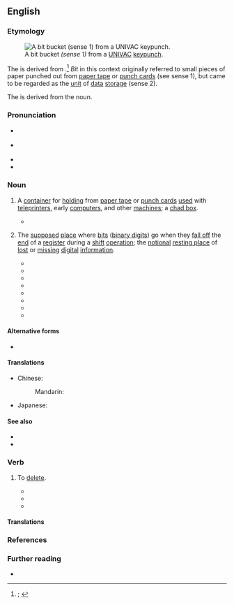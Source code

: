 {{also|bitbucket|bit-bucket}}

==English==
{{was wotd|2020|December|2}}

===Etymology===
[[File:Univac bit bucket.JPG|thumb|A bit bucket ''(sense 1)'' from a [[UNIVAC]] [[keypunch]].]]

The {{glossary|noun}} is derived from {{compound|en|bit|t1=small amount of something; smallest unit of storage in a digital computer, consisting of a binary digit|bucket}}.<ref>{{R:OED Online|pos=n|id=309542|date=March 2012|nodot=1}}; {{R:Lexico|pos=n}}</ref> ''Bit'' in this context originally referred to small pieces of paper punched out from [[paper tape]] or [[punch card]]s (see sense 1), but came to be regarded as the [[unit]] of [[datum|data]] [[storage]] (sense 2).

The {{glossary|verb}} is derived from the noun.

===Pronunciation===
* {{a|RP}} {{IPA|en|/ˈbɪt ˌbʌkɪt/|/-kət/}}
* {{a|GA}} {{IPA|en|/ˈbɪt ˌbʌkət/}}
* {{audio|en|En-au-bit bucket.ogg|Audio (AU)}}
* {{hyphenation|en|bit buck|et}}

===Noun===
{{en-noun}} {{term-label|en|computing}}

# {{lb|en|historical}} A [[container]] for [[hold#Verb|holding]] {{l|en|chad|t=[[small]] [[punch out|punched-out]] [[piece#Noun|pieces]] of [[paper#Noun|paper]]}} from [[paper tape]] or [[punch card]]s [[use#Verb|used]] with [[teleprinter]]s, early [[computer]]s, and other [[machine#Noun|machines]]; a [[chad box]].
#* {{quote-book|en|author=Donald I. Cutler|chapter=6|title=Introduction to Computer Programming|location=Englewood Cliffs, N.J.|publisher=[[w:Prentice Hall|Prentice-Hall]]|year=1964|section=footnote 1|page=108|oclc=803034371|passage=The lost bits fall into a container called a '''bit bucket'''. They are emptied periodically and the collected bits are used for confetti at weddings, parties, and other festive occasions.}}
# {{lb|en|by extension|humorous|slang}} The [[supposed#Adjective|supposed]] [[place#Noun|place]] where [[bit#Noun|bits]] ([[binary digit]]s) go when they [[fall off]] the [[end#Noun|end]] of a [[register#Noun|register]] during a [[shift]] [[operation]]; the [[notional]] [[resting place]] of [[lost#Adjective|lost]] or [[missing#Adjective|missing]] [[digital]] [[information]].
#: {{synonyms|en|black hole|byte bucket|memory hole}}
#* {{quote-book|en|title=Fully Encoded, 9046 × N, Random Access Write-Only-Memory: Final Specification|archiveurl=https://web.archive.org/web/20120316141638/http://www.national.com/rap/files/datasheet.pdf|archivedate=16 March 2012|series=Signetics|seriesvolume=25120|location=[Sunnyvale, Calif.]|publisher={{w|Signetics}}|year=[1972]|page=1|column=1|passage=Applications [...] Overflow register ('''bit bucket''')|footer={{small|A humorous [[datasheet]] for a non-existent product.}}}}
#* {{quote-journal|en|author=Steve Rosenthal|title=Glossary: Rosenthal’s ABCs|editor=Maggie Canon|magazine=[[w:InfoWorld|InfoWorld: The Newsweekly for Microcomputer Users]]|location=Framingham, Mass.|publisher=Popular Computing|date=23 May 1983|volume=5|issue=21|page=77|pageurl=https://books.google.com/books?id=4i8EAAAAMBAJ&pg=PA77|column=1|issn=0199-6649|oclc=993902398|passage='''''bit bucket''''' – the term for a routine or circuit that accepts binary signals and produces no output. '''Bit buckets''' are used for testing and to stand in for routines or circuits that have not been implemented at that particular point.}}
#* {{quote-journal|en|author=Erik Sandberg-Diment|title=Personal computing: Parity: An elegantly simple approach to errors|newspaper={{w|The New York Times}}|archiveurl=https://web.archive.org/web/20200227135254/https://www.nytimes.com/1985/07/09/science/personal-computing-parity-an-elegantly-simple-approach-to-errors.html|archivedate=27 February 2020|location=New York, N.Y.|publisher={{w|The New York Times Company}}|date=9 July 1985|section=section C|page=4|issn=0362-4331|oclc=971436363|passage=Inside the computer, every time a byte moves from one component to another the hardware performs a parity check by counting the number of ones. [...] But let's say a power surge or some other line noise is picked up by the computer and the byte is scrambled. [...] The errant byte, having failed the parity test, is unceremoniously dumped into the '''bit bucket''', the computer's wastepaper basket.}}
#* {{quote-journal|en|author=W. Paul Blase|title=No harmless hacker he|newspaper={{w|The Washington Post}}|archiveurl=https://web.archive.org/web/20171123173709if_/https://www.washingtonpost.com/archive/opinions/1990/02/17/no-harmless-hacker-he/46728304-40ba-4899-96a2-3f67742f4923/|archivedate=23 November 2017|location=Washington, D.C.|publisher=[[w:Graham Holdings Company|The Washington Post Company]]|date=17 February 1990|issn=0190-8286|oclc=638319713|passage=Fortunately, "RTM" &#91;{{w|Robert Tappan Morris}}&#93; was not out to deliberately cause damage. What would have happened if he had been? Millions of dollars in time and research data gone into the '''bit-bucket'''?}}
#* {{quote-journal|en|author=Joan C. Horvath|authorlink=Joan Horvath|title=Spacecraft Autonomy Issues: Present and Future|journal={{w|Journal of the British Interplanetary Society}}|archiveurl=https://web.archive.org/web/20201202202920/https://trs.jpl.nasa.gov/bitstream/handle/2014/30845/95-0706.pdf|archivedate=2 December 2020|location=London|publisher={{w|British Interplanetary Society}}|year=1995|year_published=1996|volume=49|issue=6|page=218|column=1|issn=0007-084X|oclc=643576289|passage=An alternative is for the automated spacecraft to assume that tracking is always available and to have the spacecraft take its data and return it accepting that some fraction of the time communication will in fact not be available. Science data would then go into the "'''bit bucket'''." Since current spacecraft are complex and expensive, the latter solution is rarely used (intentionally!) today.}}
#* {{quote-book|en|author=Scott Mann|author2=Ellen L. Mitchell|chapter=Packet Filtering with ipchains|title=Linux System Security: An Administrator’s Guide to Open Source Security Tools|series=Prentice Hall Series in Computer Networking and Distributed Systems|edition=2nd|location=Upper Saddle River, N.J.|publisher=[[w:Prentice Hall|Prentice Hall PTR]]|year=2000|page=438|pageurl=https://books.google.com/books?id=yiwxWC71dKMC&pg=PA438|isbn=978-0-13-015807-9|passage=When a packet arrives, the first thing that is done is a cyclic redundancy check [...]. If the CRC does not match the one carried in the frame, then the packet is destroyed (sent to the "'''Bit Bucket'''" in Figure 16.1).}}
#* {{quote-book|en|author=Mark Schubin|chapter=A Digital Primer, Schubin-style|editors=John Rice and Brian McKernan|title=Creating Digital Content: Video Production for Web, Broadcast, and Cinema|location=New York, N.Y.|publisher=[[w:McGraw-Hill Education|McGraw-Hill]]|year=2002|page=21|pageurl=https://books.google.com/books?id=rIVQshWRVrgC&pg=PA21|doi=10.1036/0071420835|isbn=978-0-07-137744-7|passage=In [John] Watkinson's view, all recording should be done in non-specific "'''bit buckets'''," with a computer figuring out what got recorded where and when.}}
#* {{quote-book|en|author=Frank O’Brien|chapter=The AGC Hardware|editor=John Mason|title=The Apollo Guidance Computer: Architecture and Operation|series=Springer–Praxis Books in Space Exploration|location=Berlin; Heidelberg|publisher=[[w:Springer Science+Business Media|Springer]]; Chichester, West Sussex: Praxis Publishing|year=2010|page=45|pageurl=https://books.google.com/books?id=3fKzL0HfJp4C&pg=PA45|isbn=978-1-4419-0876-6|passage=Shifting the contents of the register one bit to the right places a zero in the leftmost bit location and discards the rightmost bit. Conversely, a left-shift pads the rightmost bit with a zero and the upper, leftmost bit falls off into the "'''bit bucket'''".}}

====Alternative forms====
* {{alt|en|bitbucket|bit-bucket}}

====Translations====
{{trans-top|container for holding chad from paper tape or punch cards}}
{{trans-mid}}
{{trans-bottom}}

{{trans-top|supposed place where bits go when they fall off the end of a register during a shift operation}}
* Chinese:
*: Mandarin: {{t|cmn|比特垃圾桶|tr=bǐtèlājītǒng}}
{{trans-mid}}
* Japanese: {{t|ja|ビットバケツ}}
{{trans-bottom}}

====See also====
* {{l|en|/dev/null}}
* {{l|en|write-only memory}}

===Verb===
{{en-verb}}

# {{lb|en|transitive|computing|humorous|slang}} To [[delete#Verb|delete]].
#* {{quote-book|en|title=1970 WESCON Technical Papers: Western Electronic Show and Convention: Papers Presented at the Western Electronic Show and Convention in Los Angeles, California, August 25–28, 1970|location=Los Angeles, Calif.|publisher=WESCON|year=1970|page=[''unknown'']|column=1|oclc=35501360|passage=This DSC receives all inputs and performs all computations in synchronization with the online computer; however, the DSC outputs are "'''bit bucketed'''."}}
#* {{quote-journal|en|author=Lou Grinzo|magazine=Software Development|location=San Francisco, Calif.|publisher={{w|Miller Freeman}}|year=1996|volume=4|page=30|column=1|issn=1070-8588|oclc=832644717|passage=When the program is pressed into heavier duty it simply can't hold the entire list in memory, so someone else has to "open up the code" and perform major, instead of minor, surgery. This only increases the chances that the program will be '''bitbucketed''' rather than updated.}}
#* {{quote-newsgroup|en|author=Matthew N. Dodd|title=Anti-spam e-mail addresses|newsgroup=comp.os.vms|url=https://groups.google.com/g/comp.os.vms/c/jC9LPxW_A4c/m/cexofKzAo54J|date=30 September 1997|passage=I think the only good form of email address munging is a plussed email address as I have in this message. While I am not automatically '''bitbucketing''' email addressed in this way, it does keep it from hitting my inbox and demanding my immediate attention.}}

====Translations====
{{trans-see|to delete|delete}}

===References===
<references/>

===Further reading===
* {{pedia}}